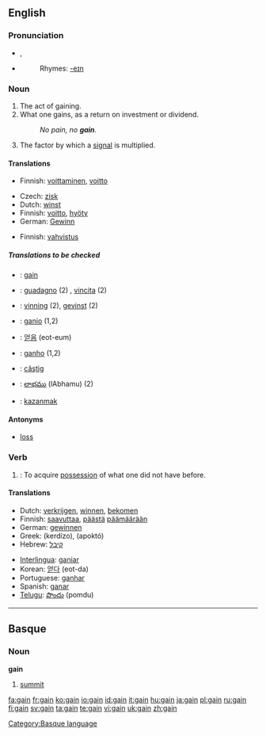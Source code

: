 ==English==

===Pronunciation===
*{{IPA|/geɪn/}}, {{SAMPA|/geIn/}}
*{{audio|en-us-gain.ogg|Audio (US)}}
*:Rhymes: [[Rhymes:English:-eɪn|-eɪn]]

===Noun===
{{en-noun}}

# The act of gaining.
# What one gains, as a return on investment or dividend.
#:''No pain, no '''gain'''.''
# {{electronics}} The factor by which a [[signal]] is multiplied.

====Translations====
{{trans-top|act of gaining}}
*Finnish: [[voittaminen]], [[voitto]]
{{trans-bottom}}

{{trans-top|what one gains (profit)}}
*Czech: [[zisk]] {{m}}
*Dutch: [[winst]] {{f}}
*Finnish: [[voitto]], [[hyöty]]
*German: [[Gewinn]] {{m}}
{{trans-mid}}
{{trans-bottom}}

{{trans-top|factor by which signal is multiplied}}
*Finnish: [[vahvistus]]
{{trans-bottom}}

=====Translations to be checked=====
{{checktrans-top}}
<!--added {{ttbc}}s here.-->
*{{ttbc|French}}: [[gain]] {{m}}
*{{ttbc|Italian}}: [[guadagno]] (2) {{m}}, [[vincita]] {{f}} (2)
*{{ttbc|Norwegian}}: [[vinning]] {{m}} (2), [[gevinst]] {{m}} (2)
*{{ttbc|Interlingua}}: [[ganio]] (1,2)
*{{ttbc|Korean}}: [[얻음]] (eot-eum)
*{{ttbc|Portuguese}}: [[ganho]] {{m}} (1,2)
*{{ttbc|Romanian}}: [[câştig]] {{n}}
*{{ttbc|Telugu}}: [[లాభము]] (lAbhamu) (2)
*{{ttbc|Turkish}}: [[kazanmak]]
{{checktrans-bottom}}

====Antonyms====
*[[loss]]

===Verb===
{{en-verb}}

# {{transitive}}: To acquire [[possession]] of what one did not have before.

====Translations====
{{trans-top| [[Category:Missing-gloss]] }}
*Dutch: [[verkrijgen]], [[winnen]], [[bekomen]]
*Finnish: [[saavuttaa]], [[päästä]] [[päämäärä]]än
*German: [[gewinnen]]
*Greek: {{t|el|κερδίζω||}} (kerdízo), {{t|el|αποκτώ||}} (apoktó)
*Hebrew: [[קיבל]]
{{trans-mid}}
*[[Interlingua]]: [[ganiar]]
*Korean: [[얻다]] (eot-da)
*Portuguese: [[ganhar]]
*Spanish: [[ganar]]
*[[Telugu]]: [[పొందు]] (pomdu)
{{trans-bottom}}

----

==Basque==

===Noun===
'''gain'''

# [[summit]]

[[Category:Basque language]]

[[fa:gain]]
[[fr:gain]]
[[ko:gain]]
[[io:gain]]
[[id:gain]]
[[it:gain]]
[[hu:gain]]
[[ja:gain]]
[[pl:gain]]
[[ru:gain]]
[[fi:gain]]
[[sv:gain]]
[[ta:gain]]
[[te:gain]]
[[vi:gain]]
[[uk:gain]]
[[zh:gain]]
